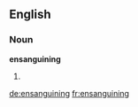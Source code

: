 ==English==

===Noun===
'''ensanguining'''

# {{present participle of|ensanguine}}

[[de:ensanguining]]
[[fr:ensanguining]]